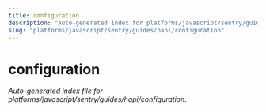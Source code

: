 ```yaml
---
title: configuration
description: "Auto-generated index for platforms/javascript/sentry/guides/hapi/configuration"
slug: "platforms/javascript/sentry/guides/hapi/configuration"
---
```


# configuration

_Auto-generated index file for platforms/javascript/sentry/guides/hapi/configuration._

